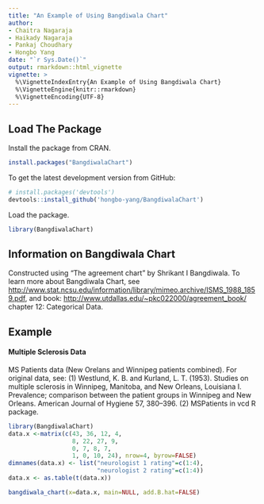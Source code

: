 ```yaml
---
title: "An Example of Using Bangdiwala Chart"
author: 
- Chaitra Nagaraja
- Haikady Nagaraja
- Pankaj Choudhary
- Hongbo Yang
date: "`r Sys.Date()`"
output: rmarkdown::html_vignette
vignette: >
  %\VignetteIndexEntry{An Example of Using Bangdiwala Chart}
  %\VignetteEngine{knitr::rmarkdown}
  %\VignetteEncoding{UTF-8}
---
```


## Load The Package

Install the package from CRAN.
```r
install.packages("BangdiwalaChart")
```

To get the latest development version from GitHub:

```r
# install.packages('devtools')
devtools::install_github('hongbo-yang/BangdiwalaChart')
```

Load the package.
```r
library(BangdiwalaChart)
```

## Information on Bangdiwala Chart

Constructed using "The agreement chart" by Shrikant I Bangdiwala. To learn more about Bangdiwala Chart, see
<http://www.stat.ncsu.edu/information/library/mimeo.archive/ISMS_1988_1859.pdf>, and
book: <http://www.utdallas.edu/~pkc022000/agreement_book/> chapter 12: Categorical Data.

## Example

#### Multiple Sclerosis Data 

MS Patients data (New Orelans and Winnipeg patients combined).
For original data, see: 
(1) Westlund, K. B. and Kurland, L. T. (1953). Studies on multiple sclerosis in Winnipeg, Manitoba, and New Orleans, Louisiana I. Prevalence; comparison between the patient groups in Winnipeg and New Orleans. American Journal of Hygiene 57, 380–396.
(2) MSPatients in vcd R package. 

```r
library(BangdiwalaChart)
data.x <-matrix(c(43, 36, 12, 4,
                  8, 22, 27, 9, 
                  0, 7, 8, 7, 
                  1, 0, 10, 24), nrow=4, byrow=FALSE)
dimnames(data.x) <- list("neurologist 1 rating"=c(1:4),
                         "neurologist 2 rating"=c(1:4))
data.x <- as.table(t(data.x))		

bangdiwala_chart(x=data.x, main=NULL, add.B.hat=FALSE)

```

